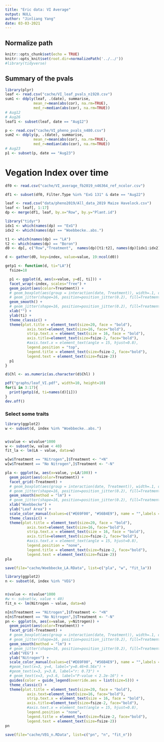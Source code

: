 ```yaml
---
title: "Eric data: VI Average"
output: NULL
author: "Jinliang Yang"
date: 03-03-2021
---
```


## Normalize path
```r
knitr::opts_chunk$set(echo = TRUE) 
knitr::opts_knit$set(root.dir=normalizePath('../../')) 
#library(tidyverse)
```

## Summary of the pvals

```r
library(plyr)
leaf <- read.csv("cache/VI_leaf_pvals_n1920.csv")
sum1 <- ddply(leaf, .(date), summarise,
             mean_r=mean(abs(cor), na.rm=TRUE),
             med_r=median(abs(cor), na.rm=TRUE))
# Aug12
# Aug26
leaf1 <- subset(leaf, date == "Aug12")

p <- read.csv("cache/VI_pheno_pvals_n480.csv")
sum2 <- ddply(p, .(date), summarise,
             mean_r=mean(abs(cor), na.rm=TRUE),
             med_r=median(abs(cor), na.rm=TRUE))
# Aug23
p1 <- subset(p, date == "Aug23")
```



# Vegation Index over time

```r
df0 <- read.csv("cache/VI_average_fb2019_n46364_ref_ncolor.csv")

df1 <- subset(df0, Filter.Type %in% "ExG 131" & date == "Aug22")

leaf <- read.csv("data/pheno2019/All_data_2019 Maize Havelock.csv")
leaf <- leaf[, 1:17]
dp <- merge(df1, leaf, by.x="Row", by.y="Plant.id")

```


```r
library("tidyr")
idx1 <- which(names(dp) == "ExG")
idx2 <- which(names(dp) == "Woebbecke..abs.")

t1 <- which(names(dp) == "LA")
t2 <- which(names(dp) == "Boron")
d0 <- dp[, c("Row","Treatment",  names(dp)[t1:t2], names(dp)[idx1:idx2])]

d <- gather(d0, key=index, value=value, 19:ncol(d0))

```





```r
getp1 <- function(d, ti="LA"){
  fsize=18

  p1 <- ggplot(d, aes(x=value, y=d[, ti])) +
  facet_wrap(~index, scales="free") +
  geom_point(aes(color=Treatment)) +
  # geom_boxplot(aes(group = interaction(date, Treatment)), width=.1, outlier.colour=NA, position = dodge) +
  # geom_jitter(shape=16, position=position_jitter(0.2), fill=Treatment) + 
  geom_smooth() +
  # geom_jitter(shape=16, position=position_jitter(0.2), fill=Treatment) + 
  xlab("") +
  ylab(ti) +
  theme_classic() +
  theme(plot.title = element_text(size=20, face = "bold"), 
          axis.text=element_text(size=16, face="bold"),
          strip.text.x = element_text(size = 16, face = "bold"),
          axis.title=element_text(size=fsize-2, face="bold"),
          #axis.text.x = element_text(angle = 15, hjust=0.8),
          legend.position = "top", 
          legend.title = element_text(size=fsize-2, face="bold"),
          legend.text = element_text(size=fsize-2))
  p1
}

d$Chl <- as.numeric(as.character(d$Chl) )

pdf("graphs/leaf_VI.pdf", width=10, height=10)
for(i in 3:17){
  print(getp1(d, ti=names(d)[i]))
}
dev.off()
```


### Select some traits

```r
library(ggplot2)
w <- subset(d, index %in% "Woebbecke..abs.")


w$value <- w$value*1000
w <- subset(w, value < 40)
fit_la <- lm(LA ~ value, data=w)

w[w$Treatment == "Nitrogen",]$Treatment <- "+N"
w[w$Treatment == "No Nitrogen",]$Treatment <- "-N"

pla <- ggplot(w, aes(x=value, y=LA/100)) +
  geom_point(aes(color=Treatment)) +
  facet_grid(~Treatment) +
  # geom_boxplot(aes(group = interaction(date, Treatment)), width=.1, outlier.colour=NA, position = dodge) +
  # geom_jitter(shape=16, position=position_jitter(0.2), fill=Treatment) + 
  geom_smooth(method = "lm") +
  # geom_jitter(shape=16, position=position_jitter(0.2), fill=Treatment) + 
  xlab("Woebbecke") +
  ylab("Leaf Area") +
  scale_color_manual(values=c("#E69F00", "#56B4E9"), name = "",labels = c("+N", "-N")) +
  theme_classic() +
  theme(plot.title = element_text(size=20, face = "bold"), 
          axis.text=element_text(size=16, face="bold"),
          strip.text.x = element_text(size = 16, face = "bold"),
          axis.title=element_text(size=fsize-2, face="bold"),
          #axis.text.x = element_text(angle = 15, hjust=0.8),
          legend.position = "none", 
          legend.title = element_text(size=fsize-2, face="bold"),
          legend.text = element_text(size=fsize-2))
pla

save(file="cache/Woebbecke_LA.RData", list=c("pla", "w", "fit_la"))
```


```r
library(ggplot2)
n <- subset(d, index %in% "VEG")


n$value <- n$value*1000
#w <- subset(w, value < 40)
fit_n <- lm(Nitrogen ~ value, data=n)

n[n$Treatment == "Nitrogen",]$Treatment <- "+N"
n[n$Treatment == "No Nitrogen",]$Treatment <- "-N"
pn <- ggplot(n, aes(x=value, y=Nitrogen)) +
  geom_point(aes(color=Treatment)) +
  facet_grid(~Treatment) +
  # geom_boxplot(aes(group = interaction(date, Treatment)), width=.1, outlier.colour=NA, position = dodge) +
  # geom_jitter(shape=16, position=position_jitter(0.2), fill=Treatment) + 
  geom_smooth(method = "lm") +
  # geom_jitter(shape=16, position=position_jitter(0.2), fill=Treatment) + 
  xlab("VEG") +
  ylab("Nitrogen") +
  scale_color_manual(values=c("#E69F00", "#56B4E9"), name = "",labels = c("+N", "-N")) +
  #geom_text(x=3, y=4, label="y=0.46+0.56x") +
  #geom_text(x=3, y=3.8, label="r: 0.73") +
  # geom_text(x=3, y=3.6, label="P-value < 2.2e-16") +
  guides(color = guide_legend(override.aes = list(size=5))) +
  theme_classic() +
  theme(plot.title = element_text(size=20, face = "bold"), 
          axis.text=element_text(size=16, face="bold"),
          strip.text.x = element_text(size = 16, face = "bold"),
          axis.title=element_text(size=fsize-2, face="bold"),
          #axis.text.x = element_text(angle = 15, hjust=0.8),
          legend.position = "none", 
          legend.title = element_text(size=fsize-2, face="bold"),
          legend.text = element_text(size=fsize-2))
pn

save(file="cache/VEG_n.RData", list=c("pn", "n", "fit_n"))
```